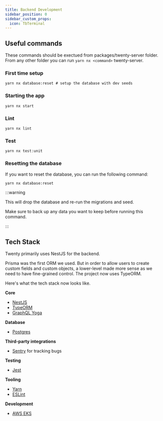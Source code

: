 ```yaml
---
title: Backend Development
sidebar_position: 0
sidebar_custom_props:
  icon: TbTerminal
---
```





<DocCardList />

## Useful commands

These commands should be exectued from packages/twenty-server folder.
From any other folder you can run `yarn nx <command>` twenty-server.

### First time setup

```
yarn nx database:reset # setup the database with dev seeds
```

###  Starting the app

```
yarn nx start
```

### Lint

```
yarn nx lint
```

### Test

```
yarn nx test:unit
```

### Resetting the database

If you want to reset the database, you can run the following command:

```bash
yarn nx database:reset
```

:::warning

This will drop the database and re-run the migrations and seed.

Make sure to back up any data you want to keep before running this command.

:::

## Tech Stack

Twenty primarily uses NestJS for the backend. 

Prisma was the first ORM we used. But in order to allow users to create custom fields and custom objects, a lower-level made more sense as we need to have fine-grained control. The project now uses TypeORM. 

Here's what the tech stack now looks like. 


**Core**
- [NestJS](https://nestjs.com/)
- [TypeORM](https://typeorm.io/)
- [GraphQL Yoga](https://the-guild.dev/graphql/yoga-server)

**Database**
- [Postgres](https://www.postgresql.org/)

**Third-party integrations**
- [Sentry](https://sentry.io/welcome/) for tracking bugs

**Testing**
- [Jest](https://jestjs.io/)

**Tooling**
- [Yarn](https://yarnpkg.com/)
- [ESLint](https://eslint.org/)

**Development**
- [AWS EKS](https://aws.amazon.com/eks/) 